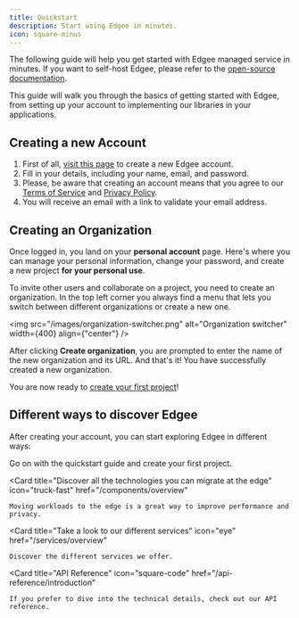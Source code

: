 ```yaml
---
title: Quickstart
description: Start using Edgee in minutes.
icon: square-minus
---
```



<EdgeeSdk />

The following guide will help you get started with Edgee managed service in minutes.
If you want to self-host Edgee, please refer to the [open-source documentation](/open-source/overview).

This guide will walk you through the basics of getting started with Edgee,
from setting up your account to implementing our libraries in your applications.

## Creating a new Account

1. First of all, [visit this page](https://www.edgee.cloud/register) to create a new Edgee account.
2. Fill in your details, including your name, email, and password.
3. Please, be aware that creating an account means that you agree to our [Terms of Service](https://www.edgee.cloud/assets/pdf/edgee_tou.pdf) and [Privacy Policy](https://www.edgee.cloud/assets/pdf/edgee_privacy_policy.pdf).
4. You will receive an email with a link to validate your email address.

## Creating an Organization

Once logged in, you land on your **personal account** page.
Here's where you can manage your personal information, change your password, and create a new project **for your personal use**.

To invite other users and collaborate on a project, you need to create an organization.
In the top left corner you always find a menu that lets you switch between different organizations or create a new one.

<img
  src="/images/organization-switcher.png"
  alt="Organization switcher"
  width={400}
  align={"center"}
/>

After clicking **Create organization**, you are prompted to enter the name of the new organization and its URL.
And that's it! You have successfully created a new organization.

You are now ready to [create your first project](/getting-started/project-settings)!



## Different ways to discover Edgee

After creating your account, you can start exploring Edgee in different ways:

<CardGroup>

  <Card
    title="Continue with the Quickstart"
    icon="person-walking-arrow-right"
    href="/getting-started/project-settings">
    Go on with the quickstart guide and create your first project.
  </Card>

  <Card
    title="Discover all the technologies you can migrate at the edge"
    icon="truck-fast"
    href="/components/overview"
  >
    Moving workloads to the edge is a great way to improve performance and privacy.
  </Card>
  
  <Card
    title="Take a look to our different services"
    icon="eye"
    href="/services/overview"
  >
    Discover the different services we offer.
  </Card>
  
  <Card
    title="API Reference"
    icon="square-code"
    href="/api-reference/introduction"
  >
    If you prefer to dive into the technical details, check out our API reference.
  </Card>
</CardGroup>
